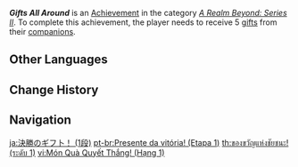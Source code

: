{{Achievement Infobox
|title        = Gifts All Around
|id           = 81083
|order id     = 1084
|category     = A Realm Beyond: Series II
|description  = Receive 5 [[Serenitea Pot/Sets|gifts]] from your [[companions]].
|requirements = 
|primogems    = 5
|tracking     = Tracks the total number of gifts received.
|topic        = 
|set          = Gifts All Around
|tier         = 1
|tiers_total  = 3
}}
'''''Gifts All Around''''' is an [[Achievement]] in the category ''[[A Realm Beyond: Series II]]''. To complete this achievement, the player needs to receive 5 [[Serenitea Pot/Sets|gifts]] from their [[companions]].
<!--
==Trivia==

==Video Guides==
{{EVT
|video1   = 
|caption1 = 
}}
-->
==Other Languages==
{{Other Languages|Transclude=Gifts All Around}}

==Change History==
{{Change History|1.6}}
<!--
==References==
{{Reflist}}
-->
==Navigation==
{{Achievement Navbox}}

[[ja:決勝のギフ卜！ (1段)]]
[[pt-br:Presente da vitória! (Etapa 1)]]
[[th:ของขวัญแห่งชัยชนะ! (ระดับ 1)]]
[[vi:Món Quà Quyết Thắng! (Hạng 1)]]
